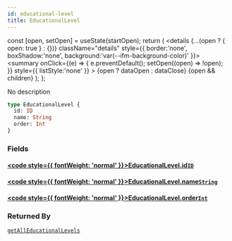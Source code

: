 ```yaml
---
id: educational-level
title: EducationalLevel
---
```









  const [open, setOpen] = useState(startOpen);
  return (
    <details {...(open ? { open: true } : {})} className="details" style={{ border:'none', boxShadow:'none', background:'var(--ifm-background-color)' }}>
      <summary
        onClick={(e) => {
          e.preventDefault();
          setOpen((open) => !open);
        }}
        style={{ listStyle:'none' }}
      >
      {open ? dataOpen : dataClose}
      </summary>
      {open && children}
    </details>
  );
};








No description


```graphql
type EducationalLevel {
  id: ID
  name: String
  order: Int
}
```




### Fields

#### [<code style={{ fontWeight: 'normal' }}>EducationalLevel.<b>id</b></code>](#)<Bullet />[`ID`](/sodixapi/types/scalars/id) <Badge class="badge badge--secondary" text="scalar"/> 
> 
> 
> 
> 

#### [<code style={{ fontWeight: 'normal' }}>EducationalLevel.<b>name</b></code>](#)<Bullet />[`String`](/sodixapi/types/scalars/string) <Badge class="badge badge--secondary" text="scalar"/> 
> 
> 
> 
> 

#### [<code style={{ fontWeight: 'normal' }}>EducationalLevel.<b>order</b></code>](#)<Bullet />[`Int`](/sodixapi/types/scalars/int) <Badge class="badge badge--secondary" text="scalar"/> 
> 
> 
> 
> 





### Returned By

[`getAllEducationalLevels`](/sodixapi/api/queries/get-all-educational-levels)  <Badge class="badge badge--secondary" text="query"/>

